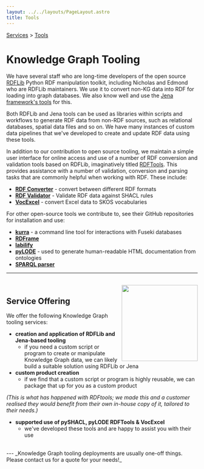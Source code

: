 ```yaml
---
layout: ../../layouts/PageLayout.astro
title: Tools
---
```


[Services](/services) > [Tools](./tools)

# Knowledge Graph Tooling

We have several staff who are long-time developers of the open source [RDFLib](https://github.com/RDFLib/rdflib) Python RDF manipulation toolkit, including Nicholas and Edmond who are RDFLib maintainers. We use it to convert non-KG data into RDF for loading into graph databases. We also know well and use the [Jena framework's tools](https://jena.apache.org/documentation/tools/) for this.

Both RDFLib and Jena tools can be used as libraries within scripts and workflows to generate RDF data from non-RDF sources, such as relational databases, spatial data files and so on. We have many instances of custom data pipelines that we've developed to create and update RDF data using these tools.

In addition to our contribution to open source tooling, we maintain a simple user interface for online access and use of a number of RDF conversion and validation tools based on RDFLib, imaginatively titled [RDFTools](https://tools.dev.kurrawong.ai/). This provides assistance with a number of validation, conversion and parsing tasks that are commonly helpful when working with RDF. These include:

- **[RDF Converter](https://tools.dev.kurrawong.ai/convert)** - convert between different RDF formats
- **[RDF Validator](https://tools.dev.kurrawong.ai/validate)** - Validate RDF data against SHACL rules
- **[VocExcel](https://tools.dev.kurrawong.ai/vocexcel)** - convert Excel data to SKOS vocabularies

For other open-source tools we contribute to, see their GitHub repositories for installation and use:
- **[kurra](https://github.com/Kurrawong/kurrawong-python)** - a command line tool for interactions with Fuseki databases
- **[RDFrame](https://github.com/Kurrawong/rdframe-lib)**
- **[labilify](https://github.com/Kurrawong/labelify)**
- **[pyLODE](https://github.com/RDFLib/pyLODE)** - used to generate human-readable HTML documentation from ontologies
- **[SPARQL parser](https://github.com/Kurrawong/sparql)**

---

<br/>
<img src="/logo-rdflib.png" width="200" height="200" style="float: right" />

## Service Offering

We offer the following Knowledge Graph tooling services:

- **creation and application of RDFLib and Jena-based tooling**
  - if you need a custom script or program to create or manipulate Knowledge Graph data, we can likely build a suitable solution using RDFLib or Jena
- **custom product creation**
  - if we find that a custom script or program is highly reusable, we can package that up for you as a custom product
  
_(This is what has happened with RDFtools; we made this and a customer realised they would benefit from their own in-house copy of it, tailored to their needs.)_<br/>

- **supported use of pySHACL, pyLODE RDFTools & VocExcel**
  - we've developed these tools and are happy to assist you with their use

<br/>
---
_Knowledge Graph tooling deployments are usually one-off things. Please contact us for a quote for your needs!_